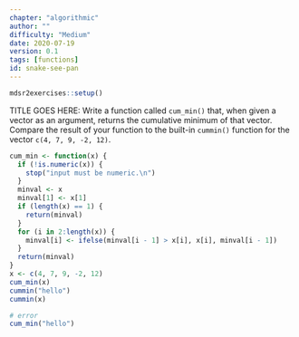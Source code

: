```yaml
---
chapter: "algorithmic"
author: ""
difficulty: "Medium"
date: 2020-07-19 
version: 0.1
tags: [functions]
id: snake-see-pan
---
```


```r
mdsr2exercises::setup()
```

TITLE GOES HERE: Write a function called `cum_min()` that, when given a vector as an 
argument, returns the cumulative minimum of that vector.  Compare  the result of your function
to the built-in `cummin()` function for the vector `c(4, 7, 9, -2, 12)`.

 <!--begin-answer-->
```r
cum_min <- function(x) {
  if (!is.numeric(x)) {
    stop("input must be numeric.\n")
  }
  minval <- x
  minval[1] <- x[1]
  if (length(x) == 1) {
    return(minval)
  }
  for (i in 2:length(x)) {
    minval[i] <- ifelse(minval[i - 1] > x[i], x[i], minval[i - 1])
  }
  return(minval)
}
x <- c(4, 7, 9, -2, 12)
cum_min(x)
cummin("hello")
cummin(x)
```
```r
# error
cum_min("hello")
```

  <!--end-answer-->


